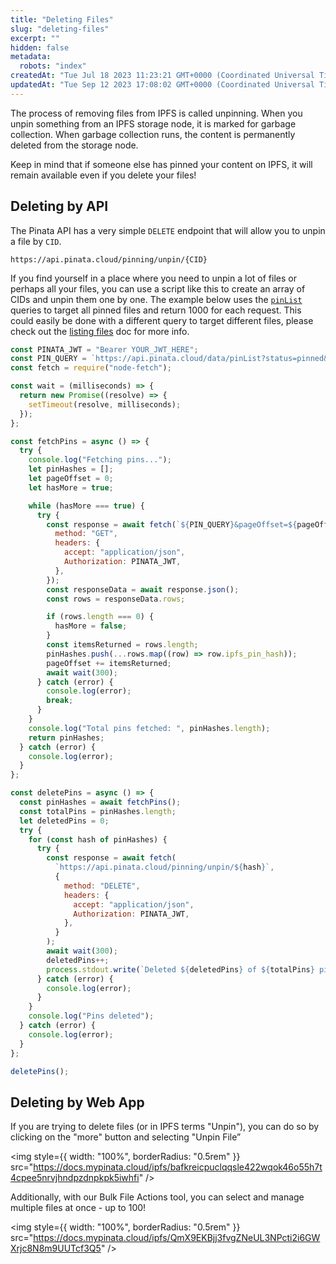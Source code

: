 ```yaml
---
title: "Deleting Files"
slug: "deleting-files"
excerpt: ""
hidden: false
metadata:
  robots: "index"
createdAt: "Tue Jul 18 2023 11:23:21 GMT+0000 (Coordinated Universal Time)"
updatedAt: "Tue Sep 12 2023 17:08:02 GMT+0000 (Coordinated Universal Time)"
---
```


The process of removing files from IPFS is called unpinning. When you unpin something from an IPFS storage node, it is marked for garbage collection. When garbage collection runs, the content is permanently deleted from the storage node.

<Warning>
  Keep in mind that if someone else has pinned your content on IPFS, it will
  remain available even if you delete your files!
</Warning>

## Deleting by API

The Pinata API has a very simple `DELETE` endpoint that will allow you to unpin a file by `CID`.

`https://api.pinata.cloud/pinning/unpin/{CID}`

If you find yourself in a place where you need to unpin a lot of files or perhaps all your files, you can use a script like this to create an array of CIDs and unpin them one by one. The example below uses the [`pinList`](/api-reference/endpoint/list-files) queries to target all pinned files and return 1000 for each request. This could easily be done with a different query to target different files, please check out the [listing files](/pinning/listing-files) doc for more info.

```javascript Unpin All Files
const PINATA_JWT = "Bearer YOUR_JWT_HERE";
const PIN_QUERY = `https://api.pinata.cloud/data/pinList?status=pinned&pageLimit=1000&includeCount=false`;
const fetch = require("node-fetch");

const wait = (milliseconds) => {
  return new Promise((resolve) => {
    setTimeout(resolve, milliseconds);
  });
};

const fetchPins = async () => {
  try {
    console.log("Fetching pins...");
    let pinHashes = [];
    let pageOffset = 0;
    let hasMore = true;

    while (hasMore === true) {
      try {
        const response = await fetch(`${PIN_QUERY}&pageOffset=${pageOffset}`, {
          method: "GET",
          headers: {
            accept: "application/json",
            Authorization: PINATA_JWT,
          },
        });
        const responseData = await response.json();
        const rows = responseData.rows;

        if (rows.length === 0) {
          hasMore = false;
        }
        const itemsReturned = rows.length;
        pinHashes.push(...rows.map((row) => row.ipfs_pin_hash));
        pageOffset += itemsReturned;
        await wait(300);
      } catch (error) {
        console.log(error);
        break;
      }
    }
    console.log("Total pins fetched: ", pinHashes.length);
    return pinHashes;
  } catch (error) {
    console.log(error);
  }
};

const deletePins = async () => {
  const pinHashes = await fetchPins();
  const totalPins = pinHashes.length;
  let deletedPins = 0;
  try {
    for (const hash of pinHashes) {
      try {
        const response = await fetch(
          `https://api.pinata.cloud/pinning/unpin/${hash}`,
          {
            method: "DELETE",
            headers: {
              accept: "application/json",
              Authorization: PINATA_JWT,
            },
          }
        );
        await wait(300);
        deletedPins++;
        process.stdout.write(`Deleted ${deletedPins} of ${totalPins} pins\r`);
      } catch (error) {
        console.log(error);
      }
    }
    console.log("Pins deleted");
  } catch (error) {
    console.log(error);
  }
};

deletePins();
```

## Deleting by Web App

If you are trying to delete files (or in IPFS terms "Unpin"), you can do so by clicking on the "more" button and selecting "Unpin File”

<img
  style={{ width: "100%", borderRadius: "0.5rem" }}
  src="https://docs.mypinata.cloud/ipfs/bafkreicpuclqqsle422wqok46o55h7t4cpee5nrvjhndpzdnpkpk5iwhfi"
/>

Additionally, with our Bulk File Actions tool, you can select and manage multiple files at once - up to 100!

<img
  style={{ width: "100%", borderRadius: "0.5rem" }}
  src="https://docs.mypinata.cloud/ipfs/QmX9EKBjj3fvgZNeUL3NPcti2i6GWXrjc8N8m9UUTcf3Q5"
/>
